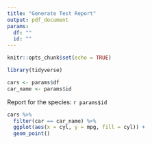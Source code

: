 ```yaml
---
title: "Generate Test Report"
output: pdf_document
params: 
  df: ""
  id: ""
---
```


```r
knitr::opts_chunk$set(echo = TRUE)

library(tidyverse)

cars <- params$df
car_name <- params$id

```

Report for the species: `r params$id`

```r
cars %>%
  filter(car == car_name) %>%
  ggplot(aes(x = cyl, y = mpg, fill = cyl)) +
  geom_point()
```
